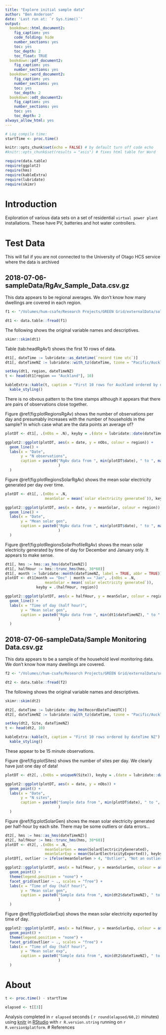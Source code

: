 ```yaml
---
title: "Explore initial sample data"
author: "Ben Anderson"
date: 'Last run at: `r Sys.time()`'
output:
  bookdown::html_document2:
    fig_caption: yes
    code_folding: hide
    number_sections: yes
    toc: yes
    toc_depth: 2
    toc_float: TRUE
  bookdown::pdf_document2:
    fig_caption: yes
    number_sections: yes
  bookdown::word_document2:
    fig_caption: yes
    number_sections: yes
    toc: yes
    toc_depth: 2
  bookdown::odt_document2:
    fig_caption: yes
    number_sections: yes
    toc: yes
    toc_depth: 2
always_allow_html: yes
---
```


```r
# Log compile time:
startTime <- proc.time()

knitr::opts_chunk$set(echo = FALSE) # by default turn off code echo
#knitr::opts_chunk$set(results = "asis") # fixes html table for Word

require(data.table)
require(ggplot2)
require(hms)
require(kableExtra)
require(lubridate)
require(skimr)
```

# Introduction

Exploration of various data sets on a set of residential `virtual power plant` installations. These have PV, batteries and hot water controllers.

# Test Data

This will fail if you are not connected to the University of Otago HCS service where the data is archived

## 2018-07-06-sampleData/RgAv_Sample_Data.csv.gz

This data appears to be regional averages. We don't know how many dwellings are covered in each region.

```r
f1 <- "/Volumes/hum-csafe/Research Projects/GREEN Grid/externalData/solarCity/2018-07-06-sampleData/RgAv_Sample_Data.csv.gz"

dt1 <- data.table::fread(f1)
```

The following shows the original variable names and descriptives.

```r
skimr::skim(dt1)
```

Table \ref(tab:headRgAv1) shows the first 10 rows of data.

```r
dt1[, dateTime := lubridate::as_datetime(`record time utc`)]
dt1[, dateTimeNZ := lubridate::with_tz(dateTime, tzone = "Pacific/Auckland")] # fix time zone

setkey(dt1, region, dateTimeNZ)
t <- head(dt1[region == "Auckland"], 10)

kableExtra::kable(t, caption = "First 10 rows for Auckland ordered by dateTime NZ") %>%
  kable_styling()
```

There is no obvous pattern to the time stamps although it appears that there are pairs of observations close together.

Figure \@ref(fig:plotRegionsRgAv) shows the number of observations per day and presumably increases with the number of households in the sample? In which case what are the data points an average of?

```r
plotDT <- dt1[, .(nObs = .N), keyby = .(date = lubridate::date(dateTimeNZ), region)]

ggplot2::ggplot(plotDT, aes(x = date, y = nObs, colour = region)) +
  geom_line() +
  labs(x = "Date",
       y = "N observations",
       caption = paste0("RgAv data from ", min(plotDT$date), " to ", max(plotDT$date)
                        )
  )
```

Figure \@ref(fig:plotRegionsSolarRgAv) shows the mean solar electricity generated per day over time.

```r
plotDT <- dt1[, .(nObs = .N,
                  meanSolar = mean(`solar electricity generated`)), keyby = .(date = lubridate::date(dateTimeNZ), region)]

ggplot2::ggplot(plotDT, aes(x = date, y = meanSolar, colour = region)) +
  geom_line() +
  labs(x = "Date",
       y = "Mean solar gen",
       caption = paste0("RgAv data from ", min(plotDT$date), " to ", max(plotDT$date)
                        )
  )
```

Figure \@ref(fig:plotRegionsSolarProfileRgAv) shows the mean solar electricity generated by time of day for December and January only. It appears to make sense.

```r
dt1[, hms := hms::as_hms(dateTimeNZ)]
dt1[, halfHour := hms::trunc_hms(hms, 30*60)]
dt1[, month := lubridate::month(dateTimeNZ, label = TRUE, abbr = TRUE)]
plotDT <- dt1[month == "Dec" | month == "Jan", .(nObs = .N,
                  meanSolar = mean(`solar electricity generated`)), 
              keyby = .(halfHour, region)]

ggplot2::ggplot(plotDT, aes(x = halfHour, y = meanSolar, colour = region)) +
  geom_line() +
  labs(x = "Time of day (half hour)",
       y = "Mean solar gen",
       caption = paste0("RgAv data from ", min(dt1$dateTimeNZ), " to ", max(dt1$dateTimeNZ)
                        )
  )
```


## 2018-07-06-sampleData/Sample Monitoring Data.csv.gz

This data appears to be a sample of the household level monitoring data. We don't know how many dwellings are covered.

```r
f2 <- "/Volumes//hum-csafe/Research Projects/GREEN Grid/externalData/solarCity/2018-07-06-sampleData/Sample Monitoring Data.csv.gz"

dt2 <- data.table::fread(f2)
```

The following shows the original variable names and descriptives.

```r
skimr::skim(dt2)
```


```r
dt2[, dateTime := lubridate::dmy_hm(RecordDateTimeUTC)]
dt2[, dateTimeNZ := lubridate::with_tz(dateTime, tzone = "Pacific/Auckland")] # fix time zone

setkey(dt2, Site, dateTimeNZ)
t <- head(dt2, 10)

kableExtra::kable(t, caption = "First 10 rows ordered by dateTime NZ") %>%
  kable_styling()
```

These appear to be 15 minute observations.

Figure \@ref(fig:plotSites) shows the number of sites per day. We clearly have just one day of data!

```r
plotDT <- dt2[, .(nObs = uniqueN(Site)), keyby = .(date = lubridate::date(dateTimeNZ))]

ggplot2::ggplot(plotDT, aes(x = date, y = nObs)) +
  geom_point() +
  labs(x = "Date",
       y = "N sites",
       caption = paste0("Sample data from ", min(plotDT$date), " to ", max(plotDT$date)
                        )
  )
```

Figure \@ref(fig:plotSolarGen) shows the mean solar electricity generated per half-hour by each site. There may be some outliers or data errors...

```r
dt2[, hms := hms::as_hms(dateTimeNZ)]
dt2[, halfHour := hms::trunc_hms(hms, 30*60)]
plotDT <- dt2[, .(nObs = .N,
                  meanSolarGen = mean(SolarElectricityGenerated),
                  meanSolarExp = mean(SolarElectricityExported)), keyby = .(halfHour, Site)]
plotDT[, outlier := ifelse(meanSolarGen > 4, "Outlier", "Not an outlier")]

ggplot2::ggplot(plotDT, aes(x = halfHour, y = meanSolarGen, colour = as.factor(Site))) +
  geom_point() +
  theme(legend.position = "none") +
  facet_grid(outlier ~ ., scales = "free") +
  labs(x = "Time of day (half hour)",
       y = "Mean solar gen",
       caption = paste0("Sample data from ", min(dt2$dateTimeNZ), " to ", max(dt2$dateTimeNZ)
                        )
  )
```

Figure \@ref(fig:plotSolarExp) shows the mean solar electricity exported by time of day.

```r
ggplot2::ggplot(plotDT, aes(x = halfHour, y = meanSolarExp, colour = as.factor(Site))) +
  geom_point() +
  theme(legend.position = "none") +
  facet_grid(outlier ~ ., scales = "free") +
  labs(x = "Time of day (half hour)",
       y = "Mean solar exp",
       caption = paste0("Sample data from ", min(dt2$dateTimeNZ), " to ", max(dt2$dateTimeNZ)
                        )
  )
```


# About


```r
t <- proc.time() - startTime

elapsed <- t[[3]]
```

Analysis completed in `r elapsed` seconds ( `r round(elapsed/60,2)` minutes) using [knitr](https://cran.r-project.org/package=knitr) in [RStudio](http://www.rstudio.com) with `r R.version.string` running on `r R.version$platform`.
# References